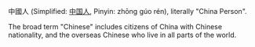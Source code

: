 中國人 (Simplified: [[中国人]], Pinyin: zhōng gúo rén), literally "China Person". 

The broad term "Chinese" includes citizens of China with Chinese nationality, and the overseas Chinese who live in all parts of the world.